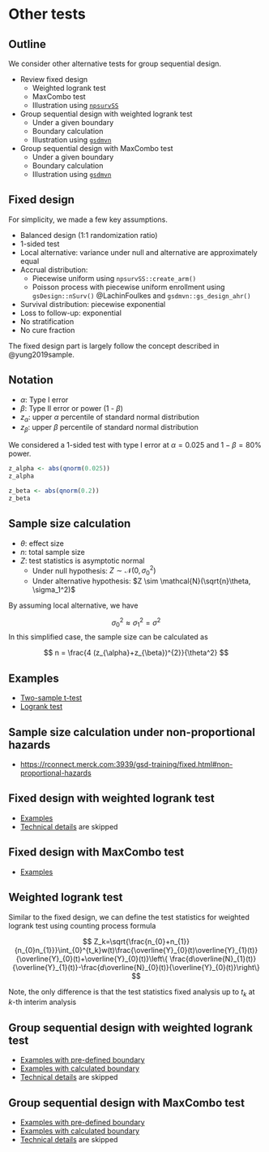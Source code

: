 # Other tests

## Outline

We consider other alternative tests for group sequential design.

- Review fixed design
  - Weighted logrank test
  - MaxCombo test
  - Illustration using [`npsurvSS`](https://cran.r-project.org/package=npsurvSS)

- Group sequential design with weighted logrank test
  - Under a given boundary
  - Boundary calculation
  - Illustration using [`gsdmvn`](https://merck.github.io/gsdmvn/)

- Group sequential design with MaxCombo test
  - Under a given boundary
  - Boundary calculation
  - Illustration using [`gsdmvn`](https://merck.github.io/gsdmvn/)

## Fixed design

For simplicity, we made a few key assumptions.

- Balanced design (1:1 randomization ratio)
- 1-sided test
- Local alternative: variance under null and alternative are approximately equal
- Accrual distribution:
  - Piecewise uniform using `npsurvSS::create_arm()`
  - Poisson process with piecewise uniform enrollment using `gsDesign::nSurv()` @LachinFoulkes and `gsdmvn::gs_design_ahr()`
- Survival distribution: piecewise exponential
- Loss to follow-up: exponential
- No stratification
- No cure fraction

The fixed design part is largely follow the concept described in @yung2019sample.

## Notation

- $\alpha$: Type I error
- $\beta$: Type II error or power (1 - $\beta$)
- $z_\alpha$: upper $\alpha$ percentile of standard normal distribution
- $z_\beta$: upper $\beta$ percentile of standard normal distribution

We considered a 1-sided test with type I error at $\alpha=0.025$ and $1-\beta=80\%$ power.

```r
z_alpha <- abs(qnorm(0.025))
z_alpha
```

```r
z_beta <- abs(qnorm(0.2))
z_beta
```

## Sample size calculation

- $\theta$: effect size
- $n$: total sample size
- $Z$: test statistics is asymptotic normal
  - Under null hypothesis: $Z \sim \mathcal{N}(0, \sigma_0^2)$
  - Under alternative hypothesis: $Z \sim \mathcal{N}(\sqrt{n}\theta, \sigma_1^2)$

By assuming local alternative, we have

$$\sigma_0^2 \approx \sigma_1^2 = \sigma^2$$
In this simplified case, the sample size can be calculated as

$$ n = \frac{4 (z_{\alpha}+z_{\beta})^{2}}{\theta^2} $$

## Examples

- [Two-sample t-test](https://keaven.github.io/gsd-deming/fixed.html#two-sample-t-test)
- [Logrank test](https://keaven.github.io/gsd-deming/fixed.html#logrank-test)

## Sample size calculation under non-proportional hazards

- <https://rconnect.merck.com:3939/gsd-training/fixed.html#non-proportional-hazards>

## Fixed design with weighted logrank test

- [Examples](https://keaven.github.io/gsd-deming/fixed.html#weighted-logrank-test)
- [Technical details](https://keaven.github.io/gsd-deming/fixed.html#technical-details) are skipped

## Fixed design with MaxCombo test

- [Examples](https://keaven.github.io/gsd-deming/fixed.html#maxcombo-test)


## Weighted logrank test

Similar to the fixed design, we can define the test statistics for weighted logrank test using counting process formula

$$ Z_k=\sqrt{\frac{n_{0}+n_{1}}{n_{0}n_{1}}}\int_{0}^{t_k}w(t)\frac{\overline{Y}_{0}(t)\overline{Y}_{1}(t)}{\overline{Y}_{0}(t)+\overline{Y}_{0}(t)}\left\{ \frac{d\overline{N}_{1}(t)}{\overline{Y}_{1}(t)}-\frac{d\overline{N}_{0}(t)}{\overline{Y}_{0}(t)}\right\} $$

Note, the only difference is that the test statistics fixed analysis up to $t_k$ at $k$-th interim analysis

## Group sequential design with weighted logrank test

- [Examples with pre-defined boundary](https://keaven.github.io/gsd-deming/wlr.html#example-scenario)
- [Examples with calculated boundary](https://keaven.github.io/gsd-deming/wlr-boundary.html)
- [Technical details](https://keaven.github.io/gsd-deming/wlr.html#technical-details-1) are skipped

## Group sequential design with MaxCombo test

- [Examples with pre-defined boundary](https://keaven.github.io/gsd-deming/wlr.html#example-scenario)
- [Examples with calculated boundary](https://keaven.github.io/gsd-deming/maxcombo-boundary.html)
- [Technical details](https://keaven.github.io/gsd-deming/maxcombo.html#outline-of-technical-details) are skipped
